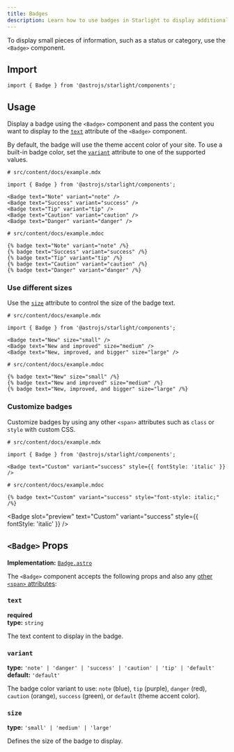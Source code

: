 ```yaml
---
title: Badges
description: Learn how to use badges in Starlight to display additional pieces of information.
---
```



To display small pieces of information, such as a status or category, use the `<Badge>` component.


<Preview>

<Badge slot="preview" text="New" />

</Preview>

## Import

```tsx
import { Badge } from '@astrojs/starlight/components';
```

## Usage

Display a badge using the `<Badge>` component and pass the content you want to display to the [`text`](#text) attribute of the `<Badge>` component.

By default, the badge will use the theme accent color of your site.
To use a built-in badge color, set the [`variant`](#variant) attribute to one of the supported values.

<Preview>

```mdx
# src/content/docs/example.mdx

import { Badge } from '@astrojs/starlight/components';

<Badge text="Note" variant="note" />
<Badge text="Success" variant="success" />
<Badge text="Tip" variant="tip" />
<Badge text="Caution" variant="caution" />
<Badge text="Danger" variant="danger" />
```

<Fragment slot="markdoc">

```markdoc
# src/content/docs/example.mdoc

{% badge text="Note" variant="note" /%}
{% badge text="Success" variant="success" /%}
{% badge text="Tip" variant="tip" /%}
{% badge text="Caution" variant="caution" /%}
{% badge text="Danger" variant="danger" /%}
```

</Fragment>

<Fragment slot="preview">
	<Badge text="Note" variant="note" />
	<Badge text="Success" variant="success" />
	<Badge text="Tip" variant="tip" />
	<Badge text="Caution" variant="caution" />
	<Badge text="Danger" variant="danger" />
</Fragment>

</Preview>

### Use different sizes

Use the [`size`](#size) attribute to control the size of the badge text.

<Preview>

```mdx /size="\w+"/
# src/content/docs/example.mdx

import { Badge } from '@astrojs/starlight/components';

<Badge text="New" size="small" />
<Badge text="New and improved" size="medium" />
<Badge text="New, improved, and bigger" size="large" />
```

<Fragment slot="markdoc">

```markdoc /size="\w+"/
# src/content/docs/example.mdoc

{% badge text="New" size="small" /%}
{% badge text="New and improved" size="medium" /%}
{% badge text="New, improved, and bigger" size="large" /%}
```

</Fragment>

<Fragment slot="preview">
	<Badge text="New" size="small" />
	<Badge text="New and improved" size="medium" />
	<Badge text="New, improved, and bigger" size="large" />
</Fragment>

</Preview>

### Customize badges

Customize badges by using any other `<span>` attributes such as `class` or `style` with custom CSS.

<Preview>

```mdx "style={{ fontStyle: 'italic' }}"
# src/content/docs/example.mdx

import { Badge } from '@astrojs/starlight/components';

<Badge text="Custom" variant="success" style={{ fontStyle: 'italic' }} />
```

<Fragment slot="markdoc">

```markdoc 'style="font-style: italic;"'
# src/content/docs/example.mdoc

{% badge text="Custom" variant="success" style="font-style: italic;" /%}
```

</Fragment>

<Badge
	slot="preview"
	text="Custom"
	variant="success"
	style={{ fontStyle: 'italic' }}
/>

</Preview>

## `<Badge>` Props

**Implementation:** [`Badge.astro`](https://github.com/withastro/starlight/blob/main/packages/starlight/user-components/Badge.astro)

The `<Badge>` component accepts the following props and also any [other `<span>` attributes](https://developer.mozilla.org/en-US/docs/Web/HTML/Global_attributes):

### `text`

**required**  
**type:** `string`

The text content to display in the badge.

### `variant`

**type:** `'note' | 'danger' | 'success' | 'caution' | 'tip' | 'default'`  
**default:** `'default'`

The badge color variant to use: `note` (blue), `tip` (purple), `danger` (red), `caution` (orange), `success` (green), or `default` (theme accent color).

### `size`

**type:** `'small' | 'medium' | 'large'`

Defines the size of the badge to display.
